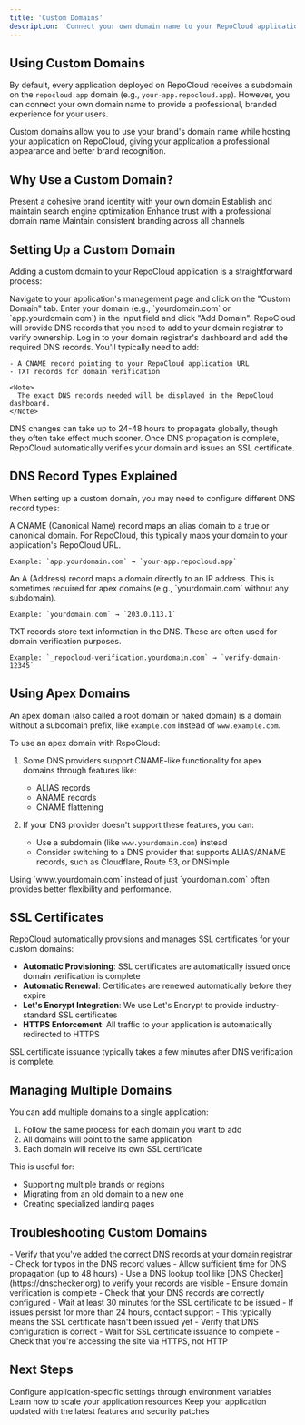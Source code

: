 ```yaml
---
title: 'Custom Domains'
description: 'Connect your own domain name to your RepoCloud applications'
---
```


## Using Custom Domains

By default, every application deployed on RepoCloud receives a subdomain on the `repocloud.app` domain (e.g., `your-app.repocloud.app`). However, you can connect your own domain name to provide a professional, branded experience for your users.

<Note>
  Custom domains allow you to use your brand's domain name while hosting your application on RepoCloud, giving your application a professional appearance and better brand recognition.
</Note>

## Why Use a Custom Domain?

<CardGroup cols={2}>
  <Card title="Professional Branding" icon="briefcase">
    Present a cohesive brand identity with your own domain
  </Card>
  <Card title="Better SEO" icon="magnifying-glass">
    Establish and maintain search engine optimization
  </Card>
  <Card title="Business Credibility" icon="handshake">
    Enhance trust with a professional domain name
  </Card>
  <Card title="Marketing Consistency" icon="bullhorn">
    Maintain consistent branding across all channels
  </Card>
</CardGroup>

## Setting Up a Custom Domain

Adding a custom domain to your RepoCloud application is a straightforward process:

<Steps>
  <Step title="Access Domain Settings">
    Navigate to your application's management page and click on the "Custom Domain" tab.
  </Step>
  <Step title="Add Your Domain">
    Enter your domain (e.g., `yourdomain.com` or `app.yourdomain.com`) in the input field and click "Add Domain".
  </Step>
  <Step title="Verify Domain Ownership">
    RepoCloud will provide DNS records that you need to add to your domain registrar to verify ownership.
  </Step>
  <Step title="Configure DNS Records">
    Log in to your domain registrar's dashboard and add the required DNS records. You'll typically need to add:
    
    - A CNAME record pointing to your RepoCloud application URL
    - TXT records for domain verification
    
    <Note>
      The exact DNS records needed will be displayed in the RepoCloud dashboard.
    </Note>
  </Step>
  <Step title="Wait for DNS Propagation">
    DNS changes can take up to 24-48 hours to propagate globally, though they often take effect much sooner.
  </Step>
  <Step title="Verification and SSL Setup">
    Once DNS propagation is complete, RepoCloud automatically verifies your domain and issues an SSL certificate.
  </Step>
</Steps>

## DNS Record Types Explained

When setting up a custom domain, you may need to configure different DNS record types:

<AccordionGroup>
  <Accordion title="CNAME Record">
    A CNAME (Canonical Name) record maps an alias domain to a true or canonical domain. For RepoCloud, this typically maps your domain to your application's RepoCloud URL.
    
    Example: `app.yourdomain.com` → `your-app.repocloud.app`
  </Accordion>
  <Accordion title="A Record">
    An A (Address) record maps a domain directly to an IP address. This is sometimes required for apex domains (e.g., `yourdomain.com` without any subdomain).
    
    Example: `yourdomain.com` → `203.0.113.1`
  </Accordion>
  <Accordion title="TXT Record">
    TXT records store text information in the DNS. These are often used for domain verification purposes.
    
    Example: `_repocloud-verification.yourdomain.com` → `verify-domain-12345`
  </Accordion>
</AccordionGroup>

## Using Apex Domains

An apex domain (also called a root domain or naked domain) is a domain without a subdomain prefix, like `example.com` instead of `www.example.com`.

To use an apex domain with RepoCloud:

1. Some DNS providers support CNAME-like functionality for apex domains through features like:
   - ALIAS records
   - ANAME records
   - CNAME flattening

2. If your DNS provider doesn't support these features, you can:
   - Use a subdomain (like `www.yourdomain.com`) instead
   - Consider switching to a DNS provider that supports ALIAS/ANAME records, such as Cloudflare, Route 53, or DNSimple

<Tip>
  Using `www.yourdomain.com` instead of just `yourdomain.com` often provides better flexibility and performance.
</Tip>

## SSL Certificates

RepoCloud automatically provisions and manages SSL certificates for your custom domains:

- **Automatic Provisioning**: SSL certificates are automatically issued once domain verification is complete
- **Automatic Renewal**: Certificates are renewed automatically before they expire
- **Let's Encrypt Integration**: We use Let's Encrypt to provide industry-standard SSL certificates
- **HTTPS Enforcement**: All traffic to your application is automatically redirected to HTTPS

<Note>
  SSL certificate issuance typically takes a few minutes after DNS verification is complete.
</Note>

## Managing Multiple Domains

You can add multiple domains to a single application:

1. Follow the same process for each domain you want to add
2. All domains will point to the same application
3. Each domain will receive its own SSL certificate

This is useful for:
- Supporting multiple brands or regions
- Migrating from an old domain to a new one
- Creating specialized landing pages

## Troubleshooting Custom Domains

<AccordionGroup>
  <Accordion title="DNS Verification Failed">
    - Verify that you've added the correct DNS records at your domain registrar
    - Check for typos in the DNS record values
    - Allow sufficient time for DNS propagation (up to 48 hours)
    - Use a DNS lookup tool like [DNS Checker](https://dnschecker.org) to verify your records are visible
  </Accordion>
  <Accordion title="SSL Certificate Issues">
    - Ensure domain verification is complete
    - Check that your DNS records are correctly configured
    - Wait at least 30 minutes for the SSL certificate to be issued
    - If issues persist for more than 24 hours, contact support
  </Accordion>
  <Accordion title="Domain Shows 'Not Secure'">
    - This typically means the SSL certificate hasn't been issued yet
    - Verify that DNS configuration is correct
    - Wait for SSL certificate issuance to complete
    - Check that you're accessing the site via HTTPS, not HTTP
  </Accordion>
</AccordionGroup>

## Next Steps

<CardGroup>
  <Card title="Environment Variables" icon="gear" href="/user-guide/environment-variables">
    Configure application-specific settings through environment variables
  </Card>
  <Card title="Scaling" icon="chart-line" href="/user-guide/scaling">
    Learn how to scale your application resources
  </Card>
  <Card title="Updates" icon="arrows-rotate" href="/user-guide/updates">
    Keep your application updated with the latest features and security patches
  </Card>
</CardGroup> 